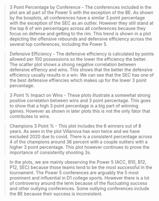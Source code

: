 > 3 Point Percentage by Conference
  - The conferences included in the plot are all part of the Power 5 with the exception of the BE. As shown by the boxplots, all conferences have a similar 3 point percentage with the exception of the SEC as an outlier. However they still stand at the top 6 of win percentages across all conferences because they focus on defense and getting to the rim. This trend is shown in a plot depicting the offensive rebounds and defensive efficiency across the several top conferences, including the Power 5. 
  
> Defensive Efficiency 
  - The defensive efficiency is calculated by points allowed per 100 possessions so the lower the efficiency the better. The scatter plot shows a strong negative correlation between defensive effiency and wins. This shows that the better the defensive efficiency usually results in a win. We can see that the SEC has one of the best defensive effiencies which makes up for the lower 3 point percentage. 
  
> 3 Point % Impact on Wins 
  - These plots illustrate a somewhat strong positive correlation between wins and 3 point percentage. This goes to show that a high 3 point percentage is a big part of wiinning games. However as shown in later plots this is not the only fator that contributes to wins. 
  
> Champions 3 Point % 
  - This plot includes the 6 winners out of 8 years. As seen in the plot Villanova has won twice and we have excluded 2020 due to covid. There is  a consistent percentage across 4 of the champions around 36 percent with a couple outliers with a higher 3 point percentage. This plot however continues to prove the importance of consistently shooting 3s. 
  
> In the plots, we are mainly obeserving the Power 5 (ACC, B10, B12, P12, SEC) because those teams tend to be the most successful in the tournament. The Power 5 conferences are arguably the 5 most prominent and influential in D1 college sports. However there is a lot of controversy around the term because of the fluctuating success and other outlying conferences. Some outlying conferences include the BE because their success is inconsistent. 
